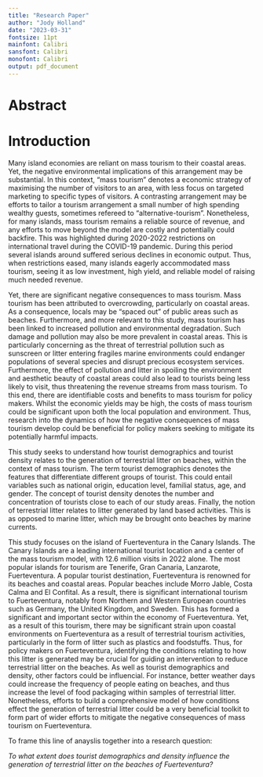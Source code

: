 ```yaml
---
title: "Research Paper"
author: "Jody Holland"
date: "2023-03-31"
fontsize: 11pt
mainfont: Calibri
sansfont: Calibri
monofont: Calibri
output: pdf_document
---
```


# Abstract

# Introduction

Many island economies are reliant on mass tourism to their coastal areas. Yet, the negative environmental implications of this arrangement may be substantial. In this context, "mass tourism" denotes a economic strategy of maximising the number of visitors to an area, with less focus on targeted marketing to specific types of visitors. A contrasting arrangement may be efforts to tailor a tourism arrangement a small number of high spending wealthy guests, sometimes refereed to "alternative-tourism". Nonetheless, for many islands, mass tourism remains a reliable source of revenue, and any efforts to move beyond the model are costly and potentially could backfire. This was highlighted during 2020-2022 restrictions on international travel during the COVID-19 pandemic. During this period several islands around suffered serious declines in economic output. Thus, when restrictions eased, many islands eagerly accommodated mass tourism, seeing it as low investment, high yield, and reliable model of raising much needed revenue.

Yet, there are significant negative consequences to mass tourism. Mass tourism has been attributed to overcrowding, particularly on coastal areas. As a consequence, locals may be "spaced out" of public areas such as beaches. Furthermore, and more relevant to this study, mass tourism has been linked to increased pollution and environmental degradation. Such damage and pollution may also be more prevalent in coastal areas. This is particularly concerning as the threat of terrestrial pollution such as sunscreen or litter entering fragiles marine environments could endanger populations of several species and disrupt precious ecosystem services. Furthermore, the effect of pollution and litter in spoiling the environment and aesthetic beauty of coastal areas could also lead to tourists being less likely to visit, thus threatening the revenue streams from mass tourism. To this end, there are identifiable costs and benefits to mass tourism for policy makers. Whilst the economic yields may be high, the costs of mass tourism could be significant upon both the local population and environment. Thus, research into the dynamics of how the negative consequences of mass tourism develop could be beneficial for policy makers seeking to mitigate its potentially harmful impacts.

This study seeks to understand how tourist demographics and tourist density relates to the generation of terrestrial litter on beaches, within the context of mass tourism. The term tourist demographics denotes the features that differentiate different groups of tourist. This could entail variables such as national origin, education level, familial status, age, and gender. The concept of tourist density denotes the number and concentration of tourists close to each of our study areas. Finally, the notion of terrestrial litter relates to litter generated by land based activities. This is as opposed to marine litter, which may be brought onto beaches by marine currents.

This study focuses on the island of Fuerteventura in the Canary Islands. The Canary Islands are a leading international tourist location and a center of the mass tourism model, with 12.6 million visits in 2022 alone. The most popular islands for tourism are Tenerife, Gran Canaria, Lanzarote, Fuerteventura. A popular tourist destination, Fuerteventura is renowned for its beaches and coastal areas. Popular beaches include Morro Jable, Costa Calma and El Confital. As a result, there is significant international tourism to Fuerteventura, notably from Northern and Western European countries such as Germany, the United Kingdom, and Sweden. This has formed a significant and important sector within the economy of Fuerteventura. Yet, as a result of this tourism, there may be significant strain upon coastal environments on Fuerteventura as a result of terrestrial tourism activities, particularly in the form of litter such as plastics and foodstuffs. Thus, for policy makers on Fuerteventura, identifying the conditions relating to how this litter is generated may be crucial for guiding an intervention to reduce terrestrial litter on the beaches. As well as tourist demographics and density, other factors could be influencial. For instance, better weather days could increase the frequency of people eating on beaches, and thus increase the level of food packaging within samples of terrestrial litter. Nonetheless, efforts to build a comprehensive model of how conditions effect the generation of terrestrial litter could be a very beneficial toolkit to form part of wider efforts to mitigate the negative consequences of mass tourism on Fuerteventura.

To frame this line of anayslis together into a research question:

*To what extent does tourist demographics and density influence the generation of terrestrial litter on the beaches of Fuerteventura?*
